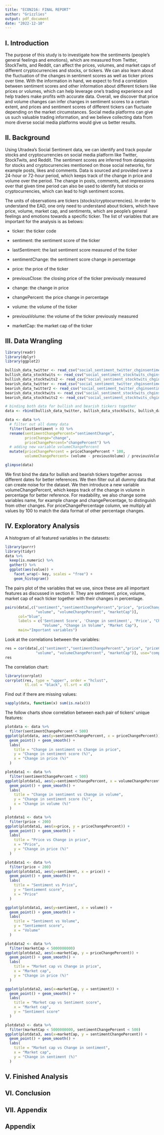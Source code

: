 ```yaml
---
title: "ECON216: FINAL REPORT"
author: "Grizzlies"
output: pdf_document
date: "2022-12-10"
---
```


## I. Introduction
  The purpose of this study is to investigate how the sentiments (people's general feelings and emotions), which are measured from Twitter, StockTwits, and Reddit, can affect the prices, volumes, and market caps of different cryptocurrencies and stocks, or tickers. We can also learn about the fluctuation of the changes in sentiment scores as well as ticker prices over time. With the information in hand, we expect to find a correlation between sentiment scores and other information about different tickers like prices or volumes, which can help leverage one's trading experience and help traders make profits with accurate data. Overall, we discover that price and volume changes can infer changes in sentiment scores to a certain extent, and prices and sentiment scores of different tickers can fluctuate depending on the market circumstances. Social media platforms can give us such valuable trading information, and we believe collecting data from more diverse social media platforms would give us better results.

## II. Background
  Using Utradea's Social Sentiment data, we can identify and track popular stocks and cryptocurrencies on social media platform like Twitter, StockTwits, and Reddit. The sentiment scores are inferred from datapoints for stocks and cryptocurrencies mentioned on those social networks, for example posts, likes and comments. Data is sourced and provided over a 24-hour or 72-hour period, which keeps track of the change in price and volume over the period. The change in posts, comments, and impressions over that given time period can also be used to identify hot stocks or cryptocurrencies, which can lead to high sentiment scores. 

  The units of observations are tickers (stocks/cryptocurrencies). In order to understand the EAD, one only need to understand about tickers, which have price, volume, market cap, and sentiments, which are people's general feelings and emotions towards a specific ticker. The list of variables that are important for the analysis is as belows:

+ ticker: the ticker code

+ sentiment: the sentiment score of the ticker

+ lastSentiment: the last sentiment score measured of the ticker

+ sentimentChange: the sentiment score change in percentage

+ price: the price of the ticker

+ previousClose: the closing price of the ticker previously measured

+ change: the change in price

+ changePercent: the price change in percentage

+ volume: the volume of the ticker

+ previousVolume: the volume of the ticker previously measured

+ marketCap: the market cap of the ticker

## III. Data Wrangling
```r
library(readr)
library(dplyr)
library(ggplot2)

bullish_data_twitter <- read_csv("social_sentiment_twitter_chginsentiment_bullish_03-16-2022.csv", show_col_types = FALSE)
bullish_data_stocktwits <- read_csv("social_sentiment_stocktwits_chginsentiment_bullish_03-15-2022.csv", show_col_types = FALSE)
bullish_data_stocktwits2 <- read_csv("social_sentiment_stocktwits_chginsentiment_bullish_03-16-2022.csv", show_col_types = FALSE)
bearish_data_twitter <- read_csv("social_sentiment_twitter_chginsentiment_bearish_03-15-2022.csv", show_col_types = FALSE)
bearish_data_twitter2 <- read_csv("social_sentiment_twitter_chginsentiment_bearish_03-16-2022.csv", show_col_types = FALSE)
bearish_data_stocktwits <- read_csv("social_sentiment_stocktwits_chginsentiment_bearish_03-15-2022.csv", show_col_types = FALSE)
bearish_data_stocktwits2 <- read_csv("social_sentiment_stocktwits_chginsentiment_bearish_03-16-2022.csv", show_col_types = FALSE)

# binding both data for bullish and bearish tickers together
data <- rbind(bullish_data_twitter, bullish_data_stocktwits, bullish_data_stocktwits2, bearish_data_twitter, bearish_data_twitter2, bearish_data_stocktwits, bearish_data_stocktwits2)

data <- data %>%
  # filter out all dummy data
  filter(lastSentiment > 0) %>%
  rename(sentimentChangePercent="sentimentChange", 
         priceChange="change", 
         priceChangePercent="changePercent") %>%
  # adding new variable volumeChangePercent
  mutate(priceChangePercent = priceChangePercent * 100, 
         volumeChangePercent= (volume - previousVolume) / previousVolume * 100) 

glimpse(data)
```

  We first bind the data for bullish and bearish tickers together across different dates for better references. We then filter out all dummy data that can create noise for the dataset. We then introduce a new variable volumeChangePercent, which keeps track of the change in volume in percentage for better reference. For readability, we also change some variables name, for example change and changePercentage, to distinguish from other changes. For priceChangePercentage column, we multiply all values by 100 to match the data format of other percentage changes.

## IV. Exploratory Analysis
A histogram of all featured variables in the datasets:  
```r
library(purrr)
library(tidyr)
data %>%
  keep(is.numeric) %>% 
  gather() %>% 
  ggplot(aes(value)) +
    facet_wrap(~ key, scales = "free") +
    geom_histogram()
```

  The pairs plot of the variables that we use, since these are all important features as discussed in section II. They are sentiment, price, volume, market cap of each ticker together with their changes in percentage.  
```r
pairs(data[,c("sentiment","sentimentChangePercent","price", "priceChangePercent", 
              "volume", "volumeChangePercent", "marketCap")], 
      col="blue",  
      labels = c('Sentiment Score', 'Change in sentiment', 'Price', "Change in price", 
                 "Volume", "Change in Volume", "Market Cap"), 
      main="Important variables")
```

  Look at the correlations between the variables:  
```r
res = cor(data[,c("sentiment","sentimentChangePercent","price", "priceChangePercent", 
              "volume", "volumeChangePercent", "marketCap")], use="complete.obs")
res
```

  The correlation chart:  
```r
library(corrplot)
corrplot(res, type = "upper", order = "hclust", 
         tl.col = "black", tl.srt = 45)
```


  Find out if there are missing values:  
```r
sapply(data, function(x) sum(is.na(x)))
```

  The follow charts show correlation between each pair of tickers' unique features:  
```r
plotdata <- data %>%
  filter(sentimentChangePercent < 500)
ggplot(plotdata, aes(y=sentimentChangePercent, x = priceChangePercent)) + 
  geom_point() + geom_smooth() + 
  labs(
    title = "Change in sentiment vs Change in price",
    y = "Change in sentiment score (%)",
    x = "Change in price (%)"
  )     
```

```r
plotdata1 <- data %>%
  filter(sentimentChangePercent < 500)
ggplot(plotdata1, aes(y=sentimentChangePercent, x = volumeChangePercent)) + 
  geom_point() + geom_smooth() + 
  labs(
    title = "Change in sentiment vs Change in volume",
    y = "Change in sentiment score (%)",
    x = "Change in volume (%)"
  )     
```

```r
plotdata1 <- data %>%
  filter(price < 200)
ggplot(plotdata1, aes(x=price, y = priceChangePercent)) + 
  geom_point() + geom_smooth() +
  labs(
    title = "Price vs Change in price",
    x = "Price",
    y = "Change in price (%)"
  )  
```

```r
plotdata1 <- data %>%
  filter(price < 200)
ggplot(plotdata1, aes(y=sentiment, x = price)) + 
  geom_point() + geom_smooth() +
  labs(
    title = "Sentiment vs Price",
    y = "Sentiement score",
    x = "Price"
  )  
```
```r
ggplot(plotdata1, aes(y=sentiment, x = volume)) + 
  geom_point() + geom_smooth() +
  labs(
    title = "Sentiment vs Volume",
    y = "Sentiement score",
    x = "Volume"
  )  
```

```r
plotdata2 <- data %>%
  filter(marketCap < 5000000000)
ggplot(plotdata2, aes(x=marketCap, y = priceChangePercent)) + 
  geom_point() + geom_smooth() +
  labs(
    title = "Market cap vs Change in price",
    x = "Market cap",
    y = "Change in price (%)"
  )
```

```r
ggplot(plotdata2, aes(x=marketCap, y = sentiment)) + 
  geom_point() + geom_smooth() + 
  labs(
    title = "Market cap vs Sentiment score",
    x = "Market cap",
    y = "Sentiment score"
  )
```

```r
plotdata3 <- data %>%
  filter(marketCap < 5000000000, sentimentChangePercent < 500)
ggplot(plotdata3, aes(x=marketCap, y = sentimentChangePercent)) + 
  geom_point() + geom_smooth() +
  labs(
    title = "Market cap vs Change in sentiment",
    x = "Market cap",
    y = "Change in sentiment (%)"
  )
```

## V. Finished Analysis  

## VI. Conclusion  

## VII. Appendix
## Appendix
``` r
```